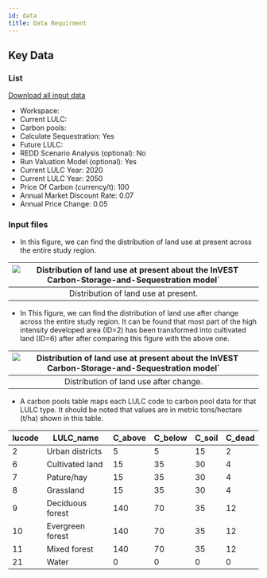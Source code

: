 ```yaml
---
id: data
title: Data Requirment
---
```


## Key Data

### List
[Download all input data](http://invest-model-input-files.s3-website-ap-southeast-1.amazonaws.com/)
- Workspace:
- Current LULC:
- Carbon pools:
- Calculate Sequestration: Yes
- Future LULC:
- REDD Scenario Analysis (optional): No
- Run Valuation Model (optional): Yes
- Current LULC Year: 2020
- Current LULC Year: 2050
- Price Of Carbon (currency/t): 100
- Annual Market Discount Rate: 0.07
- Annual Price Change: 0.05

### Input files
- In this figure, we can find the distribution of land use at present across the entire study region.  

|![Distribution of land use at present about the InVEST Carbon-Storage-and-Sequestration model`](../../static/img/css-input-after-land-use-change.png)|
|:--:|
| Distribution of land use at present. |  

- In This figure, we can find the distribution of land use after change across the entire study region. It can be found that most part of the high intensity developed area (ID=2) has been transformed into cultivated land (ID=6) after after comparing this figure with the above one.  

|![Distribution of land use at present about the InVEST Carbon-Storage-and-Sequestration model`](../../static/img/css-input-before-land-use-change.png)|
|:--:|
| Distribution of land use after change. |  


- A carbon pools table maps each LULC code to carbon pool data for that LULC type. It should be noted that values are in metric tons/hectare (t/ha) shown in this table.  

| lucode   | LULC_name        | C_above   | C_below   | C_soil    | C_dead    |
| ---------| ---------------- | --------- | --------- | --------- | --------- | 
| 2        | Urban districts  | 5         | 5         | 15        | 2         |
| 6        | Cultivated land  | 15        | 35        | 30        | 4         |
| 7        | Pature/hay       | 15        | 35        | 30        | 4         |
| 8        | Grassland        | 15        | 35        | 30        | 4         |
| 9        | Deciduous forest | 140       | 70        | 35        | 12        |
| 10       | Evergreen forest | 140       | 70        | 35        | 12        |
| 11       | Mixed forest     | 140       | 70        | 35        | 12        |
| 21       | Water            | 0         | 0         | 0         | 0         |
